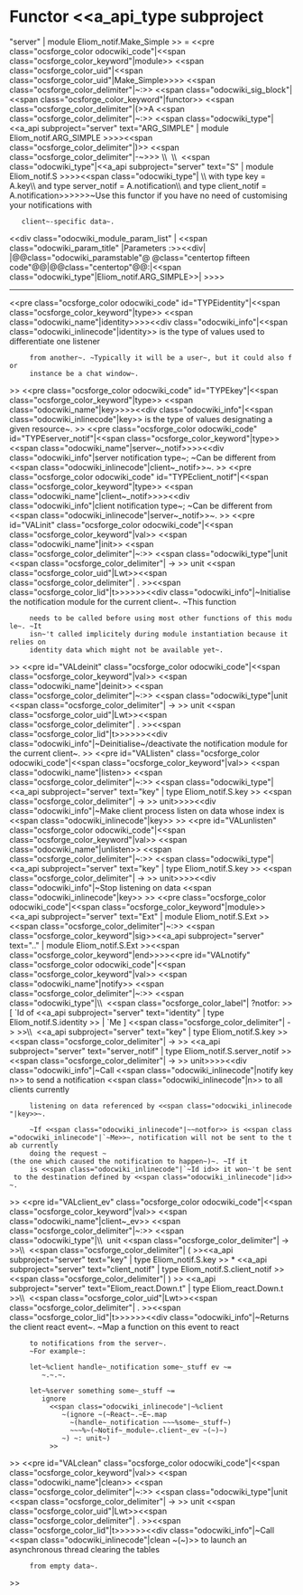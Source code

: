 =Functor <<a_api_type subproject="server" | module Eliom_notif.Make_Simple >> =
<<pre class="ocsforge_color odocwiki_code"|<<span class="ocsforge_color_keyword"|module>> <<span class="ocsforge_color_uid"|<<span class="ocsforge_color_uid"|Make_Simple>>>> <<span class="ocsforge_color_delimiter"|~:>> <<span class="odocwiki_sig_block"|<<span class="ocsforge_color_keyword"|functor>> <<span class="ocsforge_color_delimiter"|(>>A <<span class="ocsforge_color_delimiter"|~:>> <<span class="odocwiki_type"|<<a_api subproject="server" text="ARG_SIMPLE" | module Eliom_notif.ARG_SIMPLE >>>><<span class="ocsforge_color_delimiter"|)>> <<span class="ocsforge_color_delimiter"|-~>>> \\  \\  <<span class="odocwiki_type"|<<a_api subproject="server" text="S" | module Eliom_notif.S >>>><<span class="odocwiki_type"| \\  with type key = A.key\\   and type server_notif = A.notification\\   and type client_notif = A.notification>>>>>>~Use this functor if you have no need of customising your notifications with
    client~-specific data~.
<<div class="odocwiki_module_param_list" | <<span class="odocwiki_param_title" |Parameters :>><<div|
|@@class="odocwiki_paramstable"@ @class="centertop fifteen code"@@{{{A}}}|@@class="centertop"@@:|<<span class="odocwiki_type"|Eliom_notif.ARG_SIMPLE>>|
>>>>

----
<<pre class="ocsforge_color odocwiki_code" id="TYPEidentity"|<<span class="ocsforge_color_keyword"|type>> <<span class="odocwiki_name"|identity>>>><<div class="odocwiki_info"|<<span class="odocwiki_inlinecode"|identity>> is the type of values used to differentiate one listener
      from another~. ~Typically it will be a user~, but it could also for
      instance be a chat window~.
>>
<<pre class="ocsforge_color odocwiki_code" id="TYPEkey"|<<span class="ocsforge_color_keyword"|type>> <<span class="odocwiki_name"|key>>>><<div class="odocwiki_info"|<<span class="odocwiki_inlinecode"|key>> is the type of values designating a given resource~.
>>
<<pre class="ocsforge_color odocwiki_code" id="TYPEserver_notif"|<<span class="ocsforge_color_keyword"|type>> <<span class="odocwiki_name"|server~_notif>>>><<div class="odocwiki_info"|server notification type~; ~Can be different from <<span class="odocwiki_inlinecode"|client~_notif>>~.
>>
<<pre class="ocsforge_color odocwiki_code" id="TYPEclient_notif"|<<span class="ocsforge_color_keyword"|type>> <<span class="odocwiki_name"|client~_notif>>>><<div class="odocwiki_info"|client notification type~; ~Can be different from <<span class="odocwiki_inlinecode"|server~_notif>>~.
>>
<<pre id="VALinit" class="ocsforge_color odocwiki_code"|<<span class="ocsforge_color_keyword"|val>> <<span class="odocwiki_name"|init>> <<span class="ocsforge_color_delimiter"|~:>> <<span class="odocwiki_type"|unit <<span class="ocsforge_color_delimiter"| -> >> unit <<span class="ocsforge_color_uid"|Lwt>><<span class="ocsforge_color_delimiter"| . >><<span class="ocsforge_color_lid"|t>>>>>><<div class="odocwiki_info"|~Initialise the notification module for the current client~. ~This function
      needs to be called before using most other functions of this module~. ~It
      isn~'t called implicitely during module instantiation because it relies on
      identity data which might not be available yet~.
>>
<<pre id="VALdeinit" class="ocsforge_color odocwiki_code"|<<span class="ocsforge_color_keyword"|val>> <<span class="odocwiki_name"|deinit>> <<span class="ocsforge_color_delimiter"|~:>> <<span class="odocwiki_type"|unit <<span class="ocsforge_color_delimiter"| -> >> unit <<span class="ocsforge_color_uid"|Lwt>><<span class="ocsforge_color_delimiter"| . >><<span class="ocsforge_color_lid"|t>>>>>><<div class="odocwiki_info"|~Deinitialise~/deactivate the notification module for the current client~.
>>
<<pre id="VALlisten" class="ocsforge_color odocwiki_code"|<<span class="ocsforge_color_keyword"|val>> <<span class="odocwiki_name"|listen>> <<span class="ocsforge_color_delimiter"|~:>> <<span class="odocwiki_type"|<<a_api subproject="server" text="key" | type Eliom_notif.S.key >> <<span class="ocsforge_color_delimiter"| -> >> unit>>>><<div class="odocwiki_info"|~Make client process listen on data whose index is <<span class="odocwiki_inlinecode"|key>>
>>
<<pre id="VALunlisten" class="ocsforge_color odocwiki_code"|<<span class="ocsforge_color_keyword"|val>> <<span class="odocwiki_name"|unlisten>> <<span class="ocsforge_color_delimiter"|~:>> <<span class="odocwiki_type"|<<a_api subproject="server" text="key" | type Eliom_notif.S.key >> <<span class="ocsforge_color_delimiter"| -> >> unit>>>><<div class="odocwiki_info"|~Stop listening on data <<span class="odocwiki_inlinecode"|key>>
>>
<<pre class="ocsforge_color odocwiki_code"|<<span class="ocsforge_color_keyword"|module>> <<a_api subproject="server" text="Ext" | module Eliom_notif.S.Ext >> <<span class="ocsforge_color_delimiter"|~:>> <<span class="ocsforge_color_keyword"|sig>><<a_api subproject="server" text=".." | module Eliom_notif.S.Ext >><<span class="ocsforge_color_keyword"|end>>>><<pre id="VALnotify" class="ocsforge_color odocwiki_code"|<<span class="ocsforge_color_keyword"|val>> <<span class="odocwiki_name"|notify>> <<span class="ocsforge_color_delimiter"|~:>> <<span class="odocwiki_type"|\\  <<span class="ocsforge_color_label"| ?notfor: >>[ `Id of <<a_api subproject="server" text="identity" | type Eliom_notif.S.identity >> | `Me ] <<span class="ocsforge_color_delimiter"| -> >>\\  <<a_api subproject="server" text="key" | type Eliom_notif.S.key >> <<span class="ocsforge_color_delimiter"| -> >> <<a_api subproject="server" text="server_notif" | type Eliom_notif.S.server_notif >> <<span class="ocsforge_color_delimiter"| -> >> unit>>>><<div class="odocwiki_info"|~Call <<span class="odocwiki_inlinecode"|notify key n>> to send a notification <<span class="odocwiki_inlinecode"|n>> to all clients currently
      listening on data referenced by <<span class="odocwiki_inlinecode"|key>>~.


      ~If <<span class="odocwiki_inlinecode"|~~notfor>> is <<span class="odocwiki_inlinecode"|`~Me>>~, notification will not be sent to the tab currently
      doing the request ~(the one which caused the notification to happen~)~. ~If it
      is <<span class="odocwiki_inlinecode"|`~Id id>> it won~'t be sent to the destination defined by <<span class="odocwiki_inlinecode"|id>>~.
>>
<<pre id="VALclient_ev" class="ocsforge_color odocwiki_code"|<<span class="ocsforge_color_keyword"|val>> <<span class="odocwiki_name"|client~_ev>> <<span class="ocsforge_color_delimiter"|~:>> <<span class="odocwiki_type"|\\  unit <<span class="ocsforge_color_delimiter"| -> >>\\  <<span class="ocsforge_color_delimiter"| ( >><<a_api subproject="server" text="key" | type Eliom_notif.S.key >> * <<a_api subproject="server" text="client_notif" | type Eliom_notif.S.client_notif >><<span class="ocsforge_color_delimiter"| ) >> <<a_api subproject="server" text="Eliom_react.Down.t" | type Eliom_react.Down.t >>\\  <<span class="ocsforge_color_uid"|Lwt>><<span class="ocsforge_color_delimiter"| . >><<span class="ocsforge_color_lid"|t>>>>>><<div class="odocwiki_info"|~Returns the client react event~. ~Map a function on this event to react
      to notifications from the server~.
      ~For example~:


      let~%client handle~_notification some~_stuff ev ~=
         ~.~.~.


      let~%server something some~_stuff ~=
         ignore
           <<span class="odocwiki_inlinecode"|~%client
              ~(ignore ~(~React~.~E~.map
                ~(handle~_notification ~~~%some~_stuff~)
                ~~~%~(~Notif~_module~.client~_ev ~(~)~)
              ~) ~: unit~)
           >>
>>
<<pre id="VALclean" class="ocsforge_color odocwiki_code"|<<span class="ocsforge_color_keyword"|val>> <<span class="odocwiki_name"|clean>> <<span class="ocsforge_color_delimiter"|~:>> <<span class="odocwiki_type"|unit <<span class="ocsforge_color_delimiter"| -> >> unit <<span class="ocsforge_color_uid"|Lwt>><<span class="ocsforge_color_delimiter"| . >><<span class="ocsforge_color_lid"|t>>>>>><<div class="odocwiki_info"|~Call <<span class="odocwiki_inlinecode"|clean ~(~)>> to launch an asynchronous thread clearing the tables
      from empty data~.
>>
